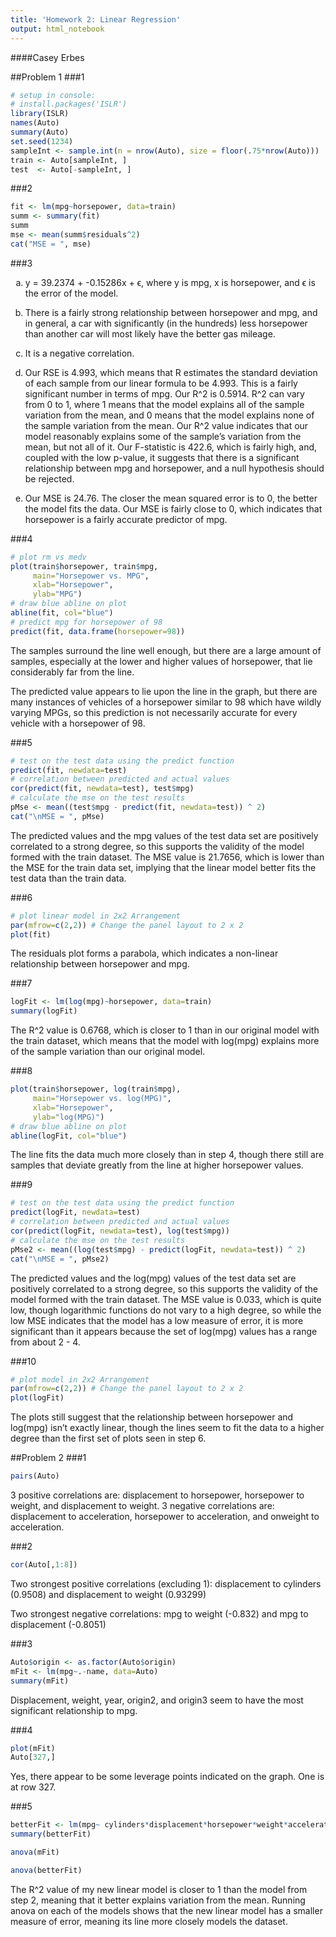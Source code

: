 ```yaml
---
title: 'Homework 2: Linear Regression'
output: html_notebook
---
```

####Casey Erbes

##Problem 1
###1

```r
# setup in console:
# install.packages('ISLR')
library(ISLR)
names(Auto)
summary(Auto)
set.seed(1234)
sampleInt <- sample.int(n = nrow(Auto), size = floor(.75*nrow(Auto)))
train <- Auto[sampleInt, ]
test  <- Auto[-sampleInt, ]
```

###2

```r
fit <- lm(mpg~horsepower, data=train)
summ <- summary(fit)
summ
mse <- mean(summ$residuals^2)
cat("MSE = ", mse)
```

###3

a. y = 39.2374 + -0.15286x + ϵ, where y is mpg, x is horsepower, and ϵ is the error of the model.

b. There is a fairly strong relationship between horsepower and mpg, and in general, a car with significantly (in the hundreds) less horsepower than another car will most likely have the better gas mileage.

c. It is a negative correlation.

d. Our RSE is 4.993, which means that R estimates the standard deviation of each sample from our linear formula to be 4.993. This is a fairly significant number in terms of mpg.
Our R^2 is 0.5914. R^2 can vary from 0 to 1, where 1 means that the model explains all of the sample variation from the mean, and 0 means that the model explains none of the sample variation from the mean. Our R^2 value indicates that our model reasonably explains some of the sample's variation from the mean, but not all of it.
Our F-statistic is 422.6, which is fairly high, and, coupled with the low p-value, it suggests that there is a significant relationship between mpg and horsepower, and a null hypothesis should be rejected.

e. Our MSE is 24.76. The closer the mean squared error is to 0, the better the model fits the data. Our MSE is fairly close to 0, which indicates that horsepower is a fairly accurate predictor of mpg.

###4

```r
# plot rm vs medv
plot(train$horsepower, train$mpg,
     main="Horsepower vs. MPG",
     xlab="Horsepower",
     ylab="MPG")
# draw blue abline on plot
abline(fit, col="blue")
# predict mpg for horsepower of 98
predict(fit, data.frame(horsepower=98))
```

The samples surround the line well enough, but there are a large amount of samples, especially at the lower and higher values of horsepower, that lie considerably far from the line.

The predicted value appears to lie upon the line in the graph, but there are many instances of vehicles of a horsepower similar to 98 which have wildly varying MPGs, so this prediction is not necessarily accurate for every vehicle with a horsepower of 98.

###5

```r
# test on the test data using the predict function
predict(fit, newdata=test)
# correlation between predicted and actual values
cor(predict(fit, newdata=test), test$mpg)
# calculate the mse on the test results
pMse <- mean((test$mpg - predict(fit, newdata=test)) ^ 2)
cat("\nMSE = ", pMse)
```

The predicted values and the mpg values of the test data set are positively correlated to a strong degree, so this supports the validity of the model formed with the train dataset. The MSE value is 21.7656, which is lower than the MSE for the train data set, implying that the linear model better fits the test data than the train data.

###6

```r
# plot linear model in 2x2 Arrangement
par(mfrow=c(2,2)) # Change the panel layout to 2 x 2
plot(fit)
```

The residuals plot forms a parabola, which indicates a non-linear relationship between horsepower and mpg.

###7

```r
logFit <- lm(log(mpg)~horsepower, data=train)
summary(logFit)
```

The R^2 value is 0.6768, which is closer to 1 than in our original model with the train dataset, which means that the model with log(mpg) explains more of the sample variation than our original model.

###8

```r
plot(train$horsepower, log(train$mpg),
     main="Horsepower vs. log(MPG)",
     xlab="Horsepower",
     ylab="log(MPG)")
# draw blue abline on plot
abline(logFit, col="blue")
```

The line fits the data much more closely than in step 4, though there still are samples that deviate greatly from the line at higher horsepower values.

###9

```r
# test on the test data using the predict function
predict(logFit, newdata=test)
# correlation between predicted and actual values
cor(predict(logFit, newdata=test), log(test$mpg))
# calculate the mse on the test results
pMse2 <- mean((log(test$mpg) - predict(logFit, newdata=test)) ^ 2)
cat("\nMSE = ", pMse2)
```

The predicted values and the log(mpg) values of the test data set are positively correlated to a strong degree, so this supports the validity of the model formed with the train dataset. The MSE value is 0.033, which is quite low, though logarithmic functions do not vary to a high degree, so while the low MSE indicates that the model has a low measure of error, it is more significant than it appears because the set of log(mpg) values has a range from about 2 - 4.

###10

```r
# plot model in 2x2 Arrangement
par(mfrow=c(2,2)) # Change the panel layout to 2 x 2
plot(logFit)
```

The plots still suggest that the relationship between horsepower and log(mpg) isn't exactly linear, though the lines seem to fit the data to a higher degree than the first set of plots seen in step 6.

##Problem 2
###1

```r
pairs(Auto)
```

3 positive correlations are: displacement to horsepower, horsepower to weight, and displacement to weight.
3 negative correlations are: displacement to acceleration, horsepower to acceleration, and onweight to acceleration.

###2

```r
cor(Auto[,1:8])
```

Two strongest positive correlations (excluding 1): displacement to cylinders (0.9508) and displacement to weight (0.93299)

Two strongest negative correlations:  mpg to weight (-0.832) and mpg to displacement (-0.8051)

###3

```r
Auto$origin <- as.factor(Auto$origin)
mFit <- lm(mpg~.-name, data=Auto)
summary(mFit)
```

Displacement, weight, year, origin2, and origin3 seem to have the most significant relationship to mpg.

###4

```r
plot(mFit)
Auto[327,]
```

Yes, there appear to be some leverage points indicated on the graph. One is at row 327.

###5

```r
betterFit <- lm(mpg~ cylinders*displacement*horsepower*weight*acceleration+year+origin, data=Auto)
summary(betterFit)

anova(mFit)

anova(betterFit)
```

The R^2 value of my new linear model is closer to 1 than the model from step 2, meaning that it better explains variation from the mean. Running anova on each of the models shows that the new linear model has a smaller measure of error, meaning its line more closely models the dataset.